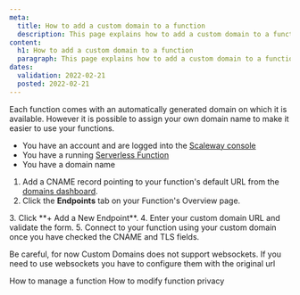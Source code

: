 ```yaml
---
meta:
  title: How to add a custom domain to a function
  description: This page explains how to add a custom domain to a function
content:
  h1: How to add a custom domain to a function
  paragraph: This page explains how to add a custom domain to a function
dates:
  validation: 2022-02-21
  posted: 2022-02-21
---
```


Each function comes with an automatically generated domain on which it is available. However it is possible to assign your own domain name to make it easier to use your functions.

<Message type="requirement">

- You have an account and are logged into the [Scaleway console](https://console.scaleway.com)
- You have a running [Serverless Function](https://www.scaleway.com/en/docs/compute/functions/how-to/create-a-function/)
- You have a domain name 

</Message>

1. Add a CNAME record pointing to your function's default URL from the [domains dashboard](/network/dns-cloud/how-to/manage-dns-records/).
2. Click the **Endpoints** tab on your Function's Overview page.
  <Lightbox src="scaleway-functions-domain.webp" alt="" />
3. Click **+ Add a New Endpoint**.
4. Enter your custom domain URL and validate the form.
5. Connect to your function using your custom domain once you have checked the CNAME and TLS fields.


<Message type="note">

 Be careful, for now Custom Domains does not support websockets. If you need to use websockets you have to configure them with the original url

</Message>

<Navigation title="See Also">
  <PreviousButton to="/compute/functions/how-to/manage-a-function/">How to manage a function</PreviousButton>
  <NextButton to="/compute/functions/how-to/modify-function-privacy/">How to modify function privacy</NextButton>
</Navigation>
